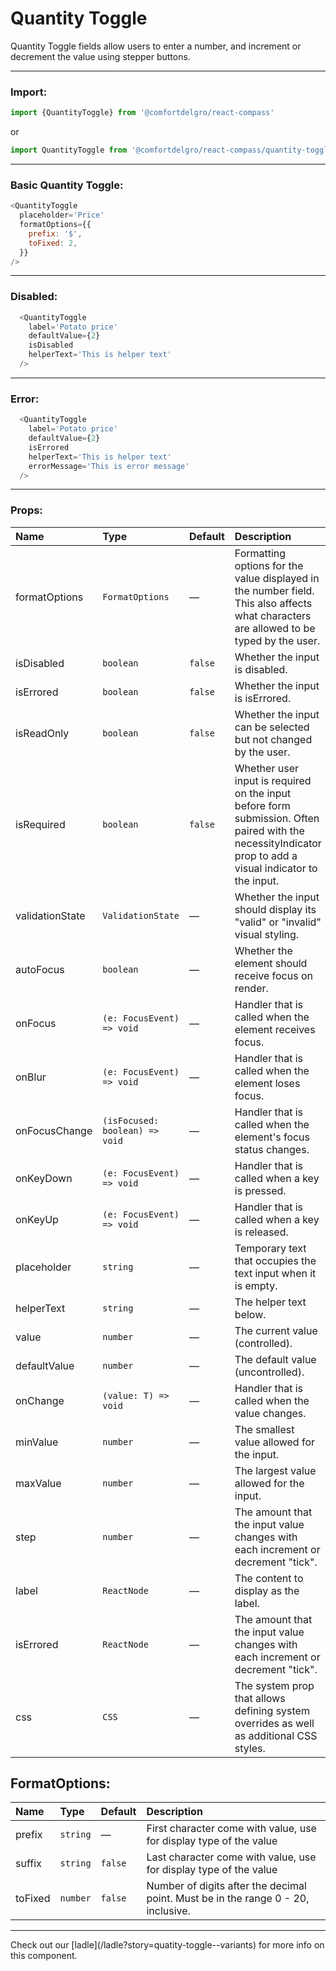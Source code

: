 
# Quantity Toggle

Quantity Toggle fields allow users to enter a number, and increment or decrement the value using stepper buttons.

---

### Import:

```js
import {QuantityToggle} from '@comfortdelgro/react-compass'
```

or

```js
import QuantityToggle from '@comfortdelgro/react-compass/quantity-toggle'
```

---

### Basic Quantity Toggle:

<section className={styles.componentShowcaseContainer}>
  <QuantityToggle
    placeholder='Price'
    formatOptions={{
      prefix: '$',
      toFixed: 2,
    }}
  />
</section>

```js
<QuantityToggle
  placeholder='Price'
  formatOptions={{
    prefix: '$',
    toFixed: 2,
  }}
/>
```

---

### Disabled:

<section className={styles.componentShowcaseContainer}>
  <QuantityToggle
    label='Potato price'
    defaultValue={2}
    isDisabled
    helperText='This is helper text'
  />
</section>

```js
  <QuantityToggle
    label='Potato price'
    defaultValue={2}
    isDisabled
    helperText='This is helper text'
  />
```

---

### Error:

<section className={styles.componentShowcaseContainer}>
  <QuantityToggle
    label='Potato price'
    defaultValue={2}
    isErrored
    helperText='This is helper text'
    errorMessage='This is error message'
  />
</section>

```js
  <QuantityToggle
    label='Potato price'
    defaultValue={2}
    isErrored
    helperText='This is helper text'
    errorMessage='This is error message'
  />
```

---

### Props:

| Name            | Type                           | Default | Description                                                                                                                                               |
| :-------------- | :----------------------------- | :------ | :-------------------------------------------------------------------------------------------------------------------------------------------------------- |
| formatOptions   | `FormatOptions`                | —       | Formatting options for the value displayed in the number field. This also affects what characters are allowed to be typed by the user.                    |
| isDisabled      | `boolean`                      | `false` | Whether the input is disabled.                                                                                                                            |
| isErrored       | `boolean`                      | `false` | Whether the input is isErrored.                                                                                                                           |
| isReadOnly      | `boolean`                      | `false` | Whether the input can be selected but not changed by the user.                                                                                            |
| isRequired      | `boolean`                      | `false` | Whether user input is required on the input before form submission. Often paired with the necessityIndicator prop to add a visual indicator to the input. |
| validationState | `ValidationState`              | —       | Whether the input should display its "valid" or "invalid" visual styling.                                                                                 |
| autoFocus       | `boolean`                      | —       | Whether the element should receive focus on render.                                                                                                       |
| onFocus         | `(e: FocusEvent) => void`      | —       | Handler that is called when the element receives focus.                                                                                                   |
| onBlur          | `(e: FocusEvent) => void`      | —       | Handler that is called when the element loses focus.                                                                                                      |
| onFocusChange   | `(isFocused: boolean) => void` | —       | Handler that is called when the element's focus status changes.                                                                                           |
| onKeyDown       | `(e: FocusEvent) => void`      | —       | Handler that is called when a key is pressed.                                                                                                             |
| onKeyUp         | `(e: FocusEvent) => void`      | —       | Handler that is called when a key is released.                                                                                                            |
| placeholder     | `string`                       | —       | Temporary text that occupies the text input when it is empty.                                                                                             |
| helperText      | `string`                       | —       | The helper text below.                                                                                                                                    |
| value           | `number`                       | —       | The current value (controlled).                                                                                                                           |
| defaultValue    | `number`                       | —       | The default value (uncontrolled).                                                                                                                         |
| onChange        | `(value: T) => void`           | —       | Handler that is called when the value changes.                                                                                                            |
| minValue        | `number`                       | —       | The smallest value allowed for the input.                                                                                                                 |
| maxValue        | `number`                       | —       | The largest value allowed for the input.                                                                                                                  |
| step            | `number`                       | —       | The amount that the input value changes with each increment or decrement "tick".                                                                          |
| label           | `ReactNode`                    | —       | The content to display as the label.                                                                                                                      |
| isErrored       | `ReactNode`                    | —       | The amount that the input value changes with each increment or decrement "tick".                                                                          |
| css             | `CSS`                          | —       | The system prop that allows defining system overrides as well as additional CSS styles.                                                                   |

## FormatOptions:

| Name            | Type     | Default | Description                                                                       |
| :-------------- | :------- | :------ | :-------------------------------------------------------------------------------- |
| prefix          | `string` | —       | First character come with value, use for display type of the value                |
| suffix          | `string` | `false` | Last character come with value, use for display type of the value                 |
| toFixed         | `number` | `false` | Number of digits after the decimal point. Must be in the range 0 - 20, inclusive. |

---

<Callout>
  Check out our [ladle](/ladle?story=quatity-toggle--variants) for more info on
  this component.
</Callout>
